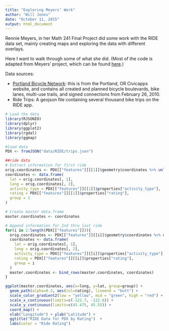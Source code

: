 ```yaml
---
title: "Exploring Meyers’ Work"
author: "Will Jones"
date: "October 11, 2015"
output: html_document
---
```


Rennie Meyers, in her Math 241 Final Project did some work with the RIDE data
set, mainly creating maps and exploring the data with different overlays.

Here I want to walk through some of what she did. (Most of the code is adapted
from Meyers' project, which can be found [here](https://github.com/ReedCollegeMATH241/MATH241_PortlandBikeWorks).)

Data sources:

- [Portland Bicycle Network](http://www.civicapps.org/datasets/bicycle-network):
this is from the Portland, OR Civicapps website, and contains all created and 
planned bicycle boulevards, bike lanes, multi-use trails, and signed connections
from February 26, 2010.
- Ride Trips: A geojson file containing several thousand bike trips on the RIDE
app.


```r
# Load the data
library(RJSONIO)
library(dplyr)
library(ggplot2)
library(rgdal)
library(ggmap)

#load data
PDX <- fromJSON("data/RIDE/trips.json")
```

```r
##ride data
# Extract information for first ride
orig.coordinates <- PDX[["features"]][[1]]$geometry$coordinates %>% unlist() %>% matrix(ncol=2, byrow=TRUE)
coordinates <- data.frame(
  lat = orig.coordinates[, 1],
  long = orig.coordinates[, 2],
  activity_type = PDX[["features"]][[1]]$properties["activity_type"],
  rating = PDX[["features"]][[1]]$properties["rating"],
  group = 1
)

# Create master data.frame
master.coordinates <- coordinates

# Append information for 2nd thru last ride
for(i in 2:length(PDX[["features"]])){
  orig.coordinates <- PDX[["features"]][[i]]$geometry$coordinates %>% unlist() %>% matrix(ncol=2, byrow=TRUE)
  coordinates <- data.frame(
    lat = orig.coordinates[, 1],
    long = orig.coordinates[, 2],
    activity_type = PDX[["features"]][[i]]$properties["activity_type"],
    rating = PDX[["features"]][[i]]$properties["rating"],
    group = i
  )
  master.coordinates <- bind_rows(master.coordinates, coordinates)
}
```


```r
ggplot(master.coordinates, aes(x=long, y=lat, group=group)) + 
  geom_path(alpha=0.3, aes(col=rating), lineend = "butt") +
  scale_color_gradient2(low = "yellow", mid = "green", high = "red") +
  scale_x_continuous(limits=c(-122.7, -122.6)) +
  scale_y_continuous(limits=c(45.475, 45.55)) +
  coord_map() +
  xlab("Longitude") + ylab("Latitude") + 
  ggtitle("RIDE Data for PDX by Rating")  +
  labs(color = "Ride Rating")
```

